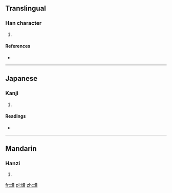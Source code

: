 ==Translingual==

===Han character===
{{Han char|rn=86|rad=火|as=10|sn=14|four=|canj=火廿廿月 (FTTB)}}

# {{defn|Han|sort=火10}}

====References====
* {{Han ref|kx=0678.170|dkj=19264|dj=1090.090|hdz=32222.040|uh=7179|ud=29049}}

----

==Japanese==

===Kanji===
{{ja-kanji|grade=|rs=火10}}

# {{defn|lang=ja|sort=火10}}

====Readings====
* {{ja-readings|on=[[こう]] (kō), [[く]] (ku)|kun=[[のろし]] (noroshi)}}

----

==Mandarin==

===Hanzi===
{{cmn-hanzi|pin=[[gòu]] ([[gou4]])|wg=kou<sup>4</sup>}}

# {{defn|lang=cmn|sort=火10}}

[[fr:煹]]
[[pl:煹]]
[[zh:煹]]